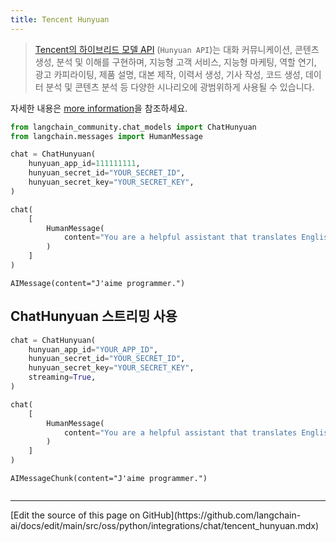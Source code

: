 ```yaml
---
title: Tencent Hunyuan
---
```


>[Tencent의 하이브리드 모델 API](https://cloud.tencent.com/document/product/1729) (`Hunyuan API`)는
> 대화 커뮤니케이션, 콘텐츠 생성, 분석 및 이해를 구현하며,
> 지능형 고객 서비스, 지능형 마케팅, 역할 연기, 광고 카피라이팅, 제품 설명,
> 대본 제작, 이력서 생성, 기사 작성, 코드 생성, 데이터 분석 및 콘텐츠
> 분석 등 다양한 시나리오에 광범위하게 사용될 수 있습니다.

자세한 내용은 [more information](https://cloud.tencent.com/document/product/1729)을 참조하세요.

```python
from langchain_community.chat_models import ChatHunyuan
from langchain.messages import HumanMessage
```

```python
chat = ChatHunyuan(
    hunyuan_app_id=111111111,
    hunyuan_secret_id="YOUR_SECRET_ID",
    hunyuan_secret_key="YOUR_SECRET_KEY",
)
```

```python
chat(
    [
        HumanMessage(
            content="You are a helpful assistant that translates English to French.Translate this sentence from English to French. I love programming."
        )
    ]
)
```

```output
AIMessage(content="J'aime programmer.")
```

## ChatHunyuan 스트리밍 사용

```python
chat = ChatHunyuan(
    hunyuan_app_id="YOUR_APP_ID",
    hunyuan_secret_id="YOUR_SECRET_ID",
    hunyuan_secret_key="YOUR_SECRET_KEY",
    streaming=True,
)
```

```python
chat(
    [
        HumanMessage(
            content="You are a helpful assistant that translates English to French.Translate this sentence from English to French. I love programming."
        )
    ]
)
```

```output
AIMessageChunk(content="J'aime programmer.")
```

```python

```

---

<Callout icon="pen-to-square" iconType="regular">
  [Edit the source of this page on GitHub](https://github.com/langchain-ai/docs/edit/main/src/oss/python/integrations/chat/tencent_hunyuan.mdx)
</Callout>
